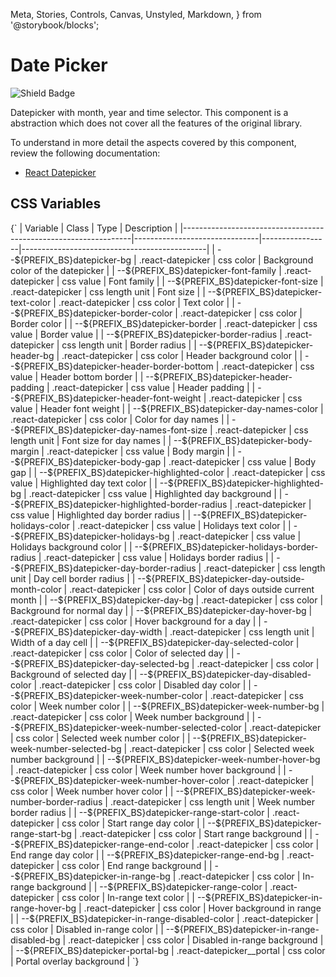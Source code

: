   Meta,
  Stories,
  Controls,
  Canvas,
  Unstyled,
  Markdown,
} from '@storybook/blocks';


<Meta of={DDatePickerStories} />

# Date Picker

![Shield Badge](https://img.shields.io/badge/Abstraction%20Component-4848b7)

Datepicker with month, year and time selector. This component is a abstraction which does
not cover all the features of the original library.

To understand in more detail the aspects covered by this component, review the following documentation:

+ [React Datepicker](https://reactdatepicker.com/)

## CSS Variables

<Markdown>
  {`
| Variable                                                        | Class                         | Type            | Description                                  |
|-----------------------------------------------------------------|-------------------------------|-----------------|----------------------------------------------|
| --${PREFIX_BS}datepicker-bg                                     | .react-datepicker             | css color       | Background color of the datepicker           |
| --${PREFIX_BS}datepicker-font-family                            | .react-datepicker             | css value       | Font family                                  |
| --${PREFIX_BS}datepicker-font-size                              | .react-datepicker             | css length unit | Font size                                    |
| --${PREFIX_BS}datepicker-text-color                             | .react-datepicker             | css color       | Text color                                   |
| --${PREFIX_BS}datepicker-border-color                           | .react-datepicker             | css color       | Border color                                 |
| --${PREFIX_BS}datepicker-border                                 | .react-datepicker             | css value       | Border value                                 |
| --${PREFIX_BS}datepicker-border-radius                          | .react-datepicker             | css length unit | Border radius                                |
| --${PREFIX_BS}datepicker-header-bg                              | .react-datepicker             | css color       | Header background color                      |
| --${PREFIX_BS}datepicker-header-border-bottom                   | .react-datepicker             | css value       | Header bottom border                         |
| --${PREFIX_BS}datepicker-header-padding                         | .react-datepicker             | css value       | Header padding                               |
| --${PREFIX_BS}datepicker-header-font-weight                     | .react-datepicker             | css value       | Header font weight                           |
| --${PREFIX_BS}datepicker-day-names-color                        | .react-datepicker             | css color       | Color for day names                          |
| --${PREFIX_BS}datepicker-day-names-font-size                    | .react-datepicker             | css length unit | Font size for day names                      |
| --${PREFIX_BS}datepicker-body-margin                            | .react-datepicker             | css value       | Body margin                                  |
| --${PREFIX_BS}datepicker-body-gap                               | .react-datepicker             | css value       | Body gap                                     |
| --${PREFIX_BS}datepicker-highlighted-color                      | .react-datepicker             | css value       | Highlighted day text color                   |
| --${PREFIX_BS}datepicker-highlighted-bg                         | .react-datepicker             | css value       | Highlighted day background                   |
| --${PREFIX_BS}datepicker-highlighted-border-radius              | .react-datepicker             | css value       | Highlighted day border radius                |
| --${PREFIX_BS}datepicker-holidays-color                         | .react-datepicker             | css value       | Holidays text color                          |
| --${PREFIX_BS}datepicker-holidays-bg                            | .react-datepicker             | css value       | Holidays background color                    |
| --${PREFIX_BS}datepicker-holidays-border-radius                 | .react-datepicker             | css value       | Holidays border radius                       |
| --${PREFIX_BS}datepicker-day-border-radius                      | .react-datepicker             | css length unit | Day cell border radius                       |
| --${PREFIX_BS}datepicker-day-outside-month-color                | .react-datepicker             | css color       | Color of days outside current month          |
| --${PREFIX_BS}datepicker-day-bg                                 | .react-datepicker             | css color       | Background for normal day                    |
| --${PREFIX_BS}datepicker-day-hover-bg                           | .react-datepicker             | css color       | Hover background for a day                   |
| --${PREFIX_BS}datepicker-day-width                              | .react-datepicker             | css length unit | Width of a day cell                          |
| --${PREFIX_BS}datepicker-day-selected-color                     | .react-datepicker             | css color       | Color of selected day                        |
| --${PREFIX_BS}datepicker-day-selected-bg                        | .react-datepicker             | css color       | Background of selected day                   |
| --${PREFIX_BS}datepicker-day-disabled-color                     | .react-datepicker             | css color       | Disabled day color                           |
| --${PREFIX_BS}datepicker-week-number-color                      | .react-datepicker             | css color       | Week number color                            |
| --${PREFIX_BS}datepicker-week-number-bg                         | .react-datepicker             | css color       | Week number background                       |
| --${PREFIX_BS}datepicker-week-number-selected-color             | .react-datepicker             | css color       | Selected week number color                   |
| --${PREFIX_BS}datepicker-week-number-selected-bg                | .react-datepicker             | css color       | Selected week number background              |
| --${PREFIX_BS}datepicker-week-number-hover-bg                   | .react-datepicker             | css color       | Week number hover background                 |
| --${PREFIX_BS}datepicker-week-number-hover-color                | .react-datepicker             | css color       | Week number hover color                      |
| --${PREFIX_BS}datepicker-week-number-border-radius              | .react-datepicker             | css length unit | Week number border radius                    |
| --${PREFIX_BS}datepicker-range-start-color                      | .react-datepicker             | css color       | Start range day color                        |
| --${PREFIX_BS}datepicker-range-start-bg                         | .react-datepicker             | css color       | Start range background                       |
| --${PREFIX_BS}datepicker-range-end-color                        | .react-datepicker             | css color       | End range day color                          |
| --${PREFIX_BS}datepicker-range-end-bg                           | .react-datepicker             | css color       | End range background                         |
| --${PREFIX_BS}datepicker-in-range-bg                            | .react-datepicker             | css color       | In-range background                          |
| --${PREFIX_BS}datepicker-range-color                            | .react-datepicker             | css color       | In-range text color                          |
| --${PREFIX_BS}datepicker-in-range-hover-bg                      | .react-datepicker             | css color       | Hover background in range                    |
| --${PREFIX_BS}datepicker-in-range-disabled-color                | .react-datepicker             | css color       | Disabled in-range color                      |
| --${PREFIX_BS}datepicker-in-range-disabled-bg                   | .react-datepicker             | css color       | Disabled in-range background                 |
| --${PREFIX_BS}datepicker-portal-bg                              | .react-datepicker__portal     | css color       | Portal overlay background                    |
  `}
</Markdown>

<Canvas of={DDatePickerStories.Default} />
<Controls of={DDatePickerStories.Default} />
<Stories />
